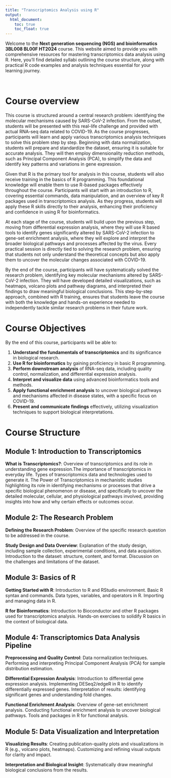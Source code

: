 ```yaml
---
title: "Transcriptomics Analysis using R"
output:
  html_document:
    toc: true
    toc_float: true
---
```


Welcome to the **Next generation sequencing (NGS) and bioinformatics 3BL008 BL00F HT2024** course. This website aimed to provide you with comprehensive resources for mastering transcriptomics data analysis using R. Here, you’ll find detailed syllabi outlining the course structure, along with practical R code examples and analysis techniques essential for your learning journey.

<br>

# Course overview

This course is structured around a central research problem: identifying the molecular mechanisms caused by SARS-CoV-2 infection. From the outset, students will be presented with this real-life challenge and provided with actual RNA-seq data related to COVID-19. As the course progresses, participants will learn and apply various transcriptomics analysis techniques to solve this problem step by step. Beginning with data normalization, students will prepare and standardize the dataset, ensuring it is suitable for accurate analysis. They will then employ dimensionality reduction methods, such as Principal Component Analysis (PCA), to simplify the data and identify key patterns and variations in gene expression.

Given that R is the primary tool for analysis in this course, students will also receive training in the basics of R programming. This foundational knowledge will enable them to use R-based packages effectively throughout the course. Participants will start with an introduction to R, covering essential commands, data manipulation, and an overview of key R packages used in transcriptomics analysis. As they progress, students will apply these R skills directly to their analysis, enhancing their proficiency and confidence in using R for bioinformatics.

At each stage of the course, students will build upon the previous step, moving from differential expression analysis, where they will use R based tools to identify genes significantly altered by SARS-CoV-2 infection to gene-set enrichment analysis, where they will explore and interpret the broader biological pathways and processes affected by the virus. Every practical session is directly tied to solving the research problem, ensuring that students not only understand the theoretical concepts but also apply them to uncover the molecular changes associated with COVID-19.

By the end of the course, participants will have systematically solved the research problem, identifying key molecular mechanisms altered by SARS-CoV-2 infection. They will have developed detailed visualizations, such as heatmaps, volcano plots and pathway diagrams, and interpreted their findings to draw meaningful biological conclusions. This step-by-step approach, combined with R training, ensures that students leave the course with both the knowledge and hands-on experience needed to independently tackle similar research problems in their future work.

# Course Objectives

By the end of this course, participants will be able to:

1. **Understand the fundamentals of transcriptomics** and its significance in biological research.
2. **Use R for bioinformatics** by gaining proficiency in basic R programming.
3. **Perform downstream analysis** of RNA-seq data, including quality control, normalization, and differential expression analysis.
4. **Interpret and visualize data** using advanced bioinformatics tools and methods.
5. **Apply functional enrichment analysis** to uncover biological pathways and mechanisms affected in disease states, with a specific focus on COVID-19.
6. **Present and communicate findings** effectively, utilizing visualization techniques to support biological interpretations.

# Course Structure

## Module 1: Introduction to Transcriptomics

**What is Transcriptomics?**: 
Overview of transcriptomics and its role in understanding gene expression.The importance of transcriptomics in everyday life. Types of transcriptomics data and technologies used to generate it. The Power of Transcriptomics in mechanistic studies highlighting its role in identifying mechanisms or processes that drive a specific biological phenomenon or disease, and specifically to uncover the detailed molecular, cellular, and physiological pathways involved, providing insights into how and why certain effects or outcomes occur.

## Module 2: The Research Problem

**Defining the Research Problem**: 
Overview of the specific research question to be addressed in the course.

**Study Design and Data Overview**: 
Explanation of the study design, including sample collection, experimental conditions, and data acquisition. Introduction to the dataset: structure, content, and format. Discussion on the challenges and limitations of the dataset.

## Module 3: Basics of R

**Getting Started with R**: 
Introduction to R and RStudio environment. Basic R syntax and commands. Data types, variables, and operators in R. Importing and managing data in R.

**R for Bioinformatics**: 
Introduction to Bioconductor and other R packages used for transcriptomics analysis. Hands-on exercises to solidify R basics in the context of biological data.

## Module 4: Transcriptomics Data Analysis Pipeline

**Preprocessing and Quality Control**: 
Data normalization techniques. Performing and interpreting Principal Component Analysis (PCA) for sample distribution estimation.

**Differential Expression Analysis**: 
Introduction to differential gene expression analysis. Implementing DESeq2/edgeR in R to identify differentially expressed genes. Interpretation of results: identifying significant genes and understanding fold changes.

**Functional Enrichment Analysis**: 
Overview of gene-set enrichment analysis. Conducting functional enrichment analysis to uncover biological pathways. Tools and packages in R for functional analysis.

## Module 5: Data Visualization and Interpretation
**Visualizing Results**: 
Creating publication-quality plots and visualizations in R (e.g., volcano plots, heatmaps). Customizing and refining visual outputs for clarity and impact.

**Interpretation and Biological Insight**: 
Systematically draw meaningful biological conclusions from the results.

